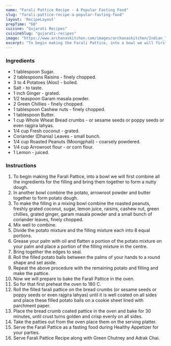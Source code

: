 ---
name: "Farali Pattice Recipe - A Popular Fasting Food"
slug: "farali-pattice-recipe-a-popular-fasting-food"
layout: 'RecipeLayout'
prepTime: "60"
cuisine: "Gujarati Recipes﻿"
cuisineSlug: "gujarati-recipes"
image: "https://www.archanaskitchen.com/images/archanaskitchen/Indian_Tea_Time_Snacks/Farali_Pattice_Recipe_Fasting_Food_of_Gujarati-1.jpg"
excerpt: "To begin making the Farali Pattice, into a bowl we will first combine all the ingredients for the filling and bring them together to form a nutty dough"
---

### Ingredients

- 1 tablespoon Sugar.
- 2 tablespoons Raisins - finely chopped.
- 3 to 4 Potatoes (Aloo) - boiled.
- Salt - to taste.
- 1 inch Ginger - grated.
- 1/2 teaspoon Garam masala powder.
- 2 Green Chillies - finely chopped.
- 1 tablespoon Cashew nuts - finely chopped.
- 1 tablespoon Butter.
- 1 cup Whole Wheat Bread crumbs - or sesame seeds or poppy seeds or even  rajgira lahyas.
- 1/4 cup Fresh coconut - grated.
- Coriander (Dhania) Leaves - small bunch.
- 1/4 cup Roasted Peanuts (Moongphali) - coarsely powdered.
- 1/4 cup Arrowroot flour - or corn flour.
- 1 Lemon - juiced.

### Instructions

1. To begin making the Farali Pattice, into a bowl we will first combine all the ingredients for the filling and bring them together to form a nutty dough.
1. In another bowl combine the potato, arrowroot powder and butter together to form potato dough.
1. To make the filling in a mixing bowl combine the roasted peanuts, freshly grated coconut, sugar, lemon juice, raisins, cashew nut, green chillies, grated ginger, garam masala powder and a small bunch of coriander leaves, finely chopped.
1. Mix well to combine.
1. Divide the potato mixture and the filling mixture each into 8 equal portions.
1. Grease your palm with oil and flatten a portion of the potato mixture on your palm and place a portion of the filling mixture in the centre.
1. Bring together the edges to seal.
1. Roll the filled potato balls between the palms of your hands to a round shape and set aside.
1. Repeat the above procedure with the remaining potato and filling and make the pattice.
1. Now we will prepare to bake the Farali Pattice in the oven.
1.  So for that first preheat the oven to 180 C.
1. Roll the filled farali pattice on the bread crumbs (or sesame seeds or poppy seeds or even  rajgira lahyas) until it is well coated on all sides and place these filled potato balls on a cookie sheet lined with parchment paper.
1. Place the bread crumb coated pattice in the oven and bake for 30 minutes, until crust turns golden and crisp evenly on all sides.
1. Take the patties out from the oven place them on the serving platter.
1. Serve the Farali Pattice as a fasting food during Healthy Appetizer for your parties.
1. Serve Farali Pattice Recipe along with Green Chutney and Adrak Chai.
